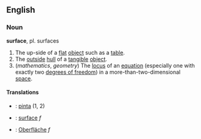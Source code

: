 == English ==
=== Noun ===
'''surface''', pl. surfaces

# The up-side of a [[flat]] [[object]] such as a [[table]].
# The [[outside]] [[hull]] of a [[tangible]] [[object]].
# (''mathematics'', ''geometry'') The [[locus]] of an [[equation]] (especially one with exactly two [[degree of freedom|degrees of freedom]]) in a more-than-two-dimensional [[space]].

==== Translations ====

*{{msg:fi}}: [[pinta]] (1, 2)
*{{msg:fr}}: [[surface]] ''f''
*{{msg:de}}: [[Oberfläche]] ''f''